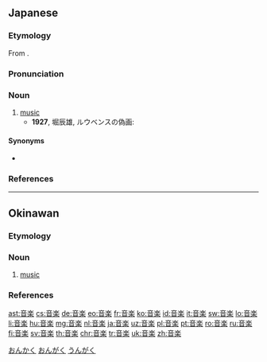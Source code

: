 {{also|音樂|音乐}}
==Japanese==
{{wikipedia|lang=ja}}
{{ja-kanjitab|おん|がく|yomi=o}}

===Etymology===
From {{der|sort=おんがく|ja|ltc|音樂|tr=ʔˠiɪm  ŋˠʌk̚}}.

===Pronunciation===
{{ja-pron|yomi=o|おんがく|acc=1|acc_ref=DJR,NHK|acc2=0|acc2_ref=NHK}}

===Noun===
{{ja-noun|kyu=音樂|おんがく|count=-}}

# [[music]]
#* '''1927''', 堀辰雄, ルウベンスの偽画:
#*: {{ja-usex|そういう気持は悪い'''音楽'''を聞いたあとの感動に非常に似ていた。|そう いう きもち は わるい '''おんがく''' を き.いた あと の かんどう に ひじょう に にていた。|That feeling was exactly like the way I feel after listening to bad music.}}

====Synonyms====
* {{ja-r|ミュージック}}

===References===
<references/>

[[Category:ja:Music|おんかく]]
[[Category:Japanese basic words|おんがく]]

----

==Okinawan==

===Etymology===
{{ryu-OG|23|うんがく}}

===Noun===
{{head|ryu|noun|hiragana|うんがく|romaji|ungaku}}

# [[music]]

===References===
<references/>

[[Category:ryu:Music|うんがく]]

[[ast:音楽]]
[[cs:音楽]]
[[de:音楽]]
[[eo:音楽]]
[[fr:音楽]]
[[ko:音楽]]
[[id:音楽]]
[[it:音楽]]
[[sw:音楽]]
[[lo:音楽]]
[[li:音楽]]
[[hu:音楽]]
[[mg:音楽]]
[[nl:音楽]]
[[ja:音楽]]
[[uz:音楽]]
[[pl:音楽]]
[[pt:音楽]]
[[ro:音楽]]
[[ru:音楽]]
[[fi:音楽]]
[[sv:音楽]]
[[th:音楽]]
[[chr:音楽]]
[[tr:音楽]]
[[uk:音楽]]
[[zh:音楽]]